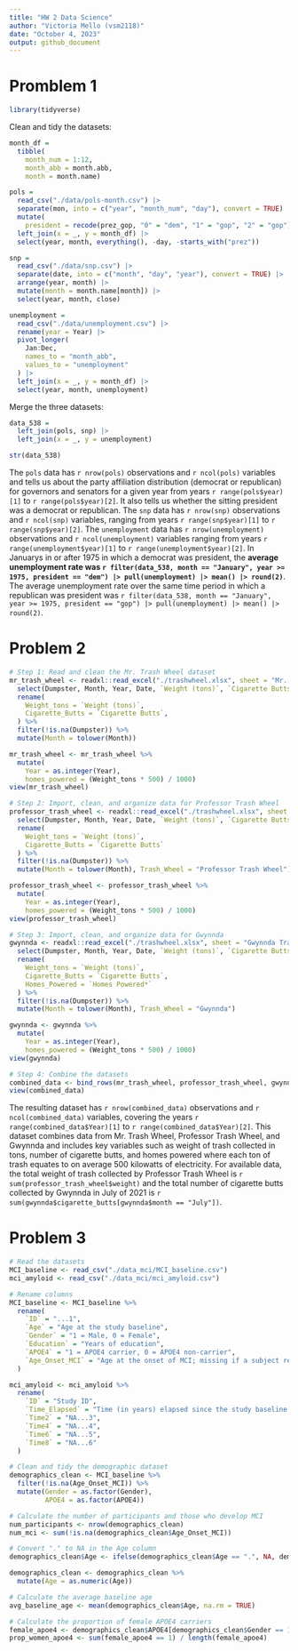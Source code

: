 ```yaml
---
title: "HW 2 Data Science"
author: "Victoria Mello (vsm2118)"
date: "October 4, 2023"
output: github_document
---
```


# Promblem 1

```r
library(tidyverse)
```

Clean and tidy the datasets: 

```r
month_df = 
  tibble(
    month_num = 1:12,
    month_abb = month.abb,
    month = month.name)

pols = 
  read_csv("./data/pols-month.csv") |>
  separate(mon, into = c("year", "month_num", "day"), convert = TRUE) |>
  mutate(
    president = recode(prez_gop, "0" = "dem", "1" = "gop", "2" = "gop")) |>
  left_join(x = _, y = month_df) |> 
  select(year, month, everything(), -day, -starts_with("prez")) 
```

```r
snp = 
  read_csv("./data/snp.csv") |>
  separate(date, into = c("month", "day", "year"), convert = TRUE) |>
  arrange(year, month) |>
  mutate(month = month.name[month]) |>
  select(year, month, close) 
```

```r
unemployment = 
  read_csv("./data/unemployment.csv") |>
  rename(year = Year) |>
  pivot_longer(
    Jan:Dec, 
    names_to = "month_abb",
    values_to = "unemployment"
  ) |> 
  left_join(x = _, y = month_df) |> 
  select(year, month, unemployment)
```

Merge the three datasets:

```r
data_538 = 
  left_join(pols, snp) |>
  left_join(x = _, y = unemployment)

str(data_538)
```

The `pols` data has `r nrow(pols)` observations and `r ncol(pols)` variables and tells us about the party affiliation distribution (democrat or republican) for governors and senators for a given year from years `r range(pols$year)[1]` to `r range(pols$year)[2]`. It also tells us whether the sitting president was a democrat or republican. The `snp` data has `r nrow(snp)` observations and `r ncol(snp)` variables, ranging from years `r range(snp$year)[1]` to `r range(snp$year)[2]`. The `unemployment` data has `r nrow(unemployment)` observations and `r ncol(unemployment)` variables ranging from years `r range(unemployment$year)[1]` to `r range(unemployment$year)[2]`. In Januarys in or after 1975 in which a democrat was president, the **average unemployment rate was `r filter(data_538, month == "January", year >= 1975, president == "dem") |> pull(unemployment) |> mean() |> round(2)`**.  The average unemployment rate over the same time period in which a republican was president was `r filter(data_538, month == "January", year >= 1975, president == "gop") |> pull(unemployment) |> mean() |> round(2)`.


# Problem 2

```r

# Step 1: Read and clean the Mr. Trash Wheel dataset
mr_trash_wheel <- readxl::read_excel("./trashwheel.xlsx", sheet = "Mr. Trash Wheel") %>%
  select(Dumpster, Month, Year, Date, `Weight (tons)`, `Cigarette Butts`, `Homes Powered*`) %>%
  rename(
    Weight_tons = `Weight (tons)`,
    Cigarette_Butts = `Cigarette Butts`,
  ) %>%
  filter(!is.na(Dumpster)) %>%
  mutate(Month = tolower(Month))  

mr_trash_wheel <- mr_trash_wheel %>%
  mutate(
    Year = as.integer(Year),
    homes_powered = (Weight_tons * 500) / 1000)
view(mr_trash_wheel)

# Step 2: Import, clean, and organize data for Professor Trash Wheel
professor_trash_wheel <- readxl::read_excel("./trashwheel.xlsx", sheet = "Professor Trash Wheel") %>%
  select(Dumpster, Month, Year, Date, `Weight (tons)`, `Cigarette Butts`) %>%
  rename(
    Weight_tons = `Weight (tons)`,
    Cigarette_Butts = `Cigarette Butts`
  ) %>%
  filter(!is.na(Dumpster)) %>%
  mutate(Month = tolower(Month), Trash_Wheel = "Professor Trash Wheel")

professor_trash_wheel <- professor_trash_wheel %>%
  mutate(
    Year = as.integer(Year),
    homes_powered = (Weight_tons * 500) / 1000)
view(professor_trash_wheel)

# Step 3: Import, clean, and organize data for Gwynnda
gwynnda <- readxl::read_excel("./trashwheel.xlsx", sheet = "Gwynnda Trash Wheel") %>%
  select(Dumpster, Month, Year, Date, `Weight (tons)`, `Cigarette Butts`, `Homes Powered*`) %>%
  rename(
    Weight_tons = `Weight (tons)`,
    Cigarette_Butts = `Cigarette Butts`,
    Homes_Powered = `Homes Powered*`
  ) %>%
  filter(!is.na(Dumpster)) %>%
  mutate(Month = tolower(Month), Trash_Wheel = "Gwynnda")

gwynnda <- gwynnda %>%
  mutate(
    Year = as.integer(Year),
    homes_powered = (Weight_tons * 500) / 1000)
view(gwynnda)
```

```r
# Step 4: Combine the datasets
combined_data <- bind_rows(mr_trash_wheel, professor_trash_wheel, gwynnda)
view(combined_data)
```

The resulting dataset has `r nrow(combined_data)` observations and `r ncol(combined_data)` variables, covering the years `r range(combined_data$Year)[1]` to `r range(combined_data$Year)[2]`. This dataset combines data from Mr. Trash Wheel, Professor Trash Wheel, and Gwynnda and includes key variables such as weight of trash collected in tons, number of cigarette butts, and homes powered where each ton of trash equates to on average 500 kilowatts of electricity. For available data, the total weight of trash collected by Professor Trash Wheel is `r sum(professor_trash_wheel$weight)` and the total number of cigarette butts collected by Gwynnda in July of 2021 is `r sum(gwynnda$cigarette_butts[gwynnda$month == "July"])`.


# Problem 3

```r

# Read the datasets
MCI_baseline <- read_csv("./data_mci/MCI_baseline.csv")
mci_amyloid <- read_csv("./data_mci/mci_amyloid.csv")

# Rename columns 
MCI_baseline <- MCI_baseline %>%
  rename(
    `ID` = "...1",
    `Age` = "Age at the study baseline",
    `Gender` = "1 = Male, 0 = Female",
    `Education` = "Years of education",
    `APOE4` = "1 = APOE4 carrier, 0 = APOE4 non-carrier",
    `Age_Onset_MCI` = "Age at the onset of MCI; missing if a subject remains MCI free during the follow-up period"
  )

mci_amyloid <- mci_amyloid %>%
  rename(
    `ID` = "Study ID",
    `Time_Elapsed` = "Time (in years) elapsed since the study baseline to the visit where biomarker Amyloid _ 42/40 ratio was measured",
    `Time2` = "NA...3",
    `Time4` = "NA...4",
    `Time6` = "NA...5",
    `Time8` = "NA...6"
  )

```

```r

# Clean and tidy the demographic dataset
demographics_clean <- MCI_baseline %>%
  filter(!is.na(Age_Onset_MCI)) %>%
  mutate(Gender = as.factor(Gender),
         APOE4 = as.factor(APOE4))

# Calculate the number of participants and those who develop MCI
num_participants <- nrow(demographics_clean)
num_mci <- sum(!is.na(demographics_clean$Age_Onset_MCI))

# Convert "." to NA in the Age column
demographics_clean$Age <- ifelse(demographics_clean$Age == ".", NA, demographics_clean$Age)

demographics_clean <- demographics_clean %>%
  mutate(Age = as.numeric(Age))

# Calculate the average baseline age
avg_baseline_age <- mean(demographics_clean$Age, na.rm = TRUE)

# Calculate the proportion of female APOE4 carriers
female_apoe4 <- demographics_clean$APOE4[demographics_clean$Gender == 1]
prop_women_apoe4 <- sum(female_apoe4 == 1) / length(female_apoe4)

```

